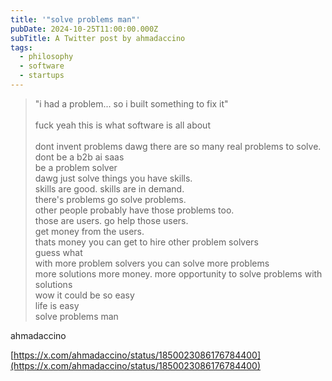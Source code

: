 ```yaml
---
title: '"solve problems man"'
pubDate: 2024-10-25T11:00:00.000Z
subTitle: A Twitter post by ahmadaccino
tags:
  - philosophy
  - software
  - startups
---
```


> "i had a problem... so i built something to fix it"\
> \
> fuck yeah this is what software is all about\
> \
> dont invent problems dawg there are so many real problems to solve.\
> dont be a b2b ai saas\
> be a problem solver\
> dawg just solve things you have skills.\
> skills are good. skills are in demand.\
> there's problems go solve problems.\
> other people probably have those problems too.\
> those are users. go help those users.\
> get money from the users.\
> thats money you can get to hire other problem solvers\
> guess what\
> with more problem solvers you can solve more problems\
> more solutions more money. more opportunity to solve problems with solutions\
> wow it could be so easy\
> life is easy\
> solve problems man

ahmadaccino

[https://x.com/ahmadaccino/status/1850023086176784400](https://x.com/ahmadaccino/status/1850023086176784400)
